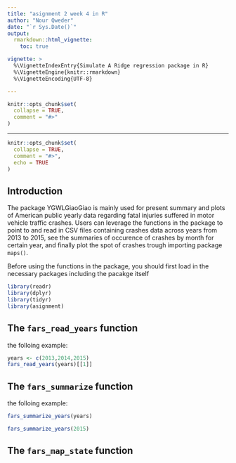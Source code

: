 ```yaml
---
title: "asignment 2 week 4 in R"
author: "Nour Qweder"
date: "`r Sys.Date()`"
output: 
  rmarkdown::html_vignette:
    toc: true

vignette: >
  %\VignetteIndexEntry{Simulate A Ridge regression package in R}
  %\VignetteEngine{knitr::rmarkdown}
  %\VignetteEncoding{UTF-8}

---
```

```r
knitr::opts_chunk$set(
  collapse = TRUE,
  comment = "#>"
)
```
---
```r
knitr::opts_chunk$set(
  collapse = TRUE,
  comment = "#>",
  echo = TRUE
)
```


## Introduction
The package YGWLGiaoGiao is mainly used for present summary and plots of American public yearly data
regarding fatal injuries suffered in motor vehicle traffic crashes. Users can leverage the functions in the package to point to and read in CSV files containing crashes data across years from 2013 to 2015, see the summaries of occurence of crashes by month for certain year, and finally plot the spot of crashes trough importing package `maps()`.

Before using the functions in the package, you should first load in the necessary packages including the pacakge itself
```r
library(readr)
library(dplyr)
library(tidyr)
library(asignment)
```

## The `fars_read_years` function
the folloing example:


```r
years <- c(2013,2014,2015)
fars_read_years(years)[[1]]
```

## The `fars_summarize` function 
the folloing example:

```r
fars_summarize_years(years)
```

```r
fars_summarize_years(2015)
```

## The `fars_map_state` function

